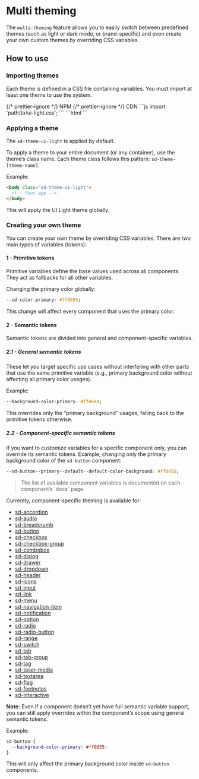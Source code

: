 
<Meta title="Packages/Components/Multi Theming" />

# Multi theming

The `multi-theming` feature allows you to easily switch between predefined themes (such as light or dark mode, or brand-specific) and even create your own custom themes by overriding CSS variables.

## How to use

### Importing themes

Each theme is defined in a CSS file containing variables.
You must import at least one theme to use the system.

<sd-tab-group>
  {/* prettier-ignore */}
  <sd-tab slot="nav" panel="npm" variant="container"> NPM </sd-tab>
  {/* prettier-ignore */}
  <sd-tab slot="nav" panel="cdn" variant="container"> CDN </sd-tab>
  <sd-tab-panel name="npm">
    ```js
    import 'path/to/ui-light.css';
    ```

  </sd-tab-panel>
  <sd-tab-panel name="cdn">
    ```html
    <link rel="stylesheet" href="path/to/ui-light.css" />
    ```
  </sd-tab-panel>
</sd-tab-group>

### Applying a theme

The `sd-theme-ui-light` is applied by default.

To apply a theme to your entire document (or any container), use the theme’s class name.
Each theme class follows this pattern: `sd-theme-[theme-name]`.

Example:

```html
<body class="sd-theme-ui-light">
  <!-- Your app -->
</body>
```

This will apply the UI Light theme globally.

### Creating your own theme

You can create your own theme by overriding CSS variables.
There are two main types of variables (tokens):

#### **1 - Primitive tokens**

Primitive variables define the base values used across all components.
They act as fallbacks for all other variables.

Changing the primary color globally:

```css
--sd-color-primary: #ff0055;
```

This change will affect every component that uses the primary color.

#### **2 - Semantic tokens**

Semantic tokens are divided into general and component-specific variables.

##### **2.1 - General semantic tokens**

These let you target specific use cases without interfering with other parts that use the same primitive variable (e.g., primary background color without affecting all primary color usages).

Example:

```css
--background-color-primary: #ffe6ee;
```

This overrides only the “primary background” usages, falling back to the primitive tokens otherwise.

##### **2.2 - Component-specific semantic tokens**

If you want to customize variables for a specific component only, you can override its semantic tokens.
Example, changing only the primary background color of the `sd-button` component:

```css
--sd-button--primary--default--default-color-background: #ff0055;
```

<blockquote>The list of available component variables is documented on each component’s `docs` page.</blockquote>

Currently, component-specific theming is available for:

- [sd-accordion](./?path=/docs/components-sd-accordion--docs)
- [sd-audio](./?path=/docs/components-sd-audio--docs)
- [sd-breadcrumb](./?path=/docs/components-sd-breadcrumb--docs)
- [sd-button](./?path=/docs/components-sd-button--docs)
- [sd-checkbox](./?path=/docs/components-sd-checkbox--docs)
- [sd-checkbox-group](./?path=/docs/components-sd-checkbox--docs)
- [sd-combobox](./?path=/docs/components-sd-combobox--docs)
- [sd-dialog](./?path=/docs/components-sd-dialog--docs)
- [sd-drawer](./?path=/docs/components-sd-drawer--docs)
- [sd-dropdown](./?path=/docs/components-sd-dropdown--docs)
- [sd-header](./?path=/docs/components-sd-header--docs)
- [sd-icons](./?path=/docs/components-sd-icons--docs)
- [sd-input](./?path=/docs/components-sd-input--docs)
- [sd-link](./?path=/docs/components-sd-link--docs)
- [sd-menu](./?path=/docs/components-sd-menu--docs)
- [sd-navigation-item](./?path=/docs/components-sd-navigation--docs)
- [sd-notification](./?path=/docs/components-sd-notification--docs)
- [sd-option](./?path=/docs/components-sd-option--docs)
- [sd-radio](./?path=/docs/components-sd-radio--docs)
- [sd-radio-button](./?path=/docs/components-sd-radio--docs)
- [sd-range](./?path=/docs/components-sd-range--docs)
- [sd-switch](./?path=/docs/components-sd-switch--docs)
- [sd-tab](./?path=/docs/components-sd-tab--docs)
- [sd-tab-group](./?path=/docs/components-sd-tab--docs)
- [sd-tag](./?path=/docs/components-sd-tag--docs)
- [sd-taser-media](./?path=/docs/components-sd-taser--docs)
- [sd-textarea](./?path=/docs/components-sd-textarea--docs)
- [sd-flag](./?path=/docs/styles-sd-flag--docs)
- [sd-footnotes](./?path=/docs/styles-sd-footnotes--docs)
- [sd-interactive](./?path=/docs/styles-sd-interactive--docs)

**Note:** Even if a component doesn’t yet have full semantic variable support, you can still apply overrides within the component’s scope using general semantic tokens.

Example:

```css
sd-button {
  --background-color-primary: #ff0055;
}
```

This will only affect the primary background color inside `sd-button` components.
